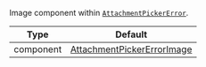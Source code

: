 Image component within [`AttachmentPickerError`](../../../core-components/overlay-provider#attachmentpickererror).

| Type | Default |
| - | - |
| component | [AttachmentPickerErrorImage](https://github.com/GetStream/stream-chat-react-native/blob/master/package/src/components/AttachmentPicker/components/AttachmentPickerErrorImage.tsx) |
